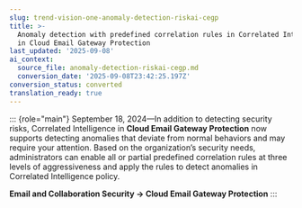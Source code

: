 ```yaml
---
slug: trend-vision-one-anomaly-detection-riskai-cegp
title: >-
  Anomaly detection with predefined correlation rules in Correlated Intelligence
  in Cloud Email Gateway Protection
last_updated: '2025-09-08'
ai_context:
  source_file: anomaly-detection-riskai-cegp.md
  conversion_date: '2025-09-08T23:42:25.197Z'
conversion_status: converted
translation_ready: true
---
```


::: {role="main"}
September 18, 2024—In addition to detecting security risks, Correlated Intelligence in **Cloud Email Gateway Protection** now supports detecting anomalies that deviate from normal behaviors and may require your attention. Based on the organization’s security needs, administrators can enable all or partial predefined correlation rules at three levels of aggressiveness and apply the rules to detect anomalies in Correlated Intelligence policy.

**Email and Collaboration Security → Cloud Email Gateway Protection**
:::
